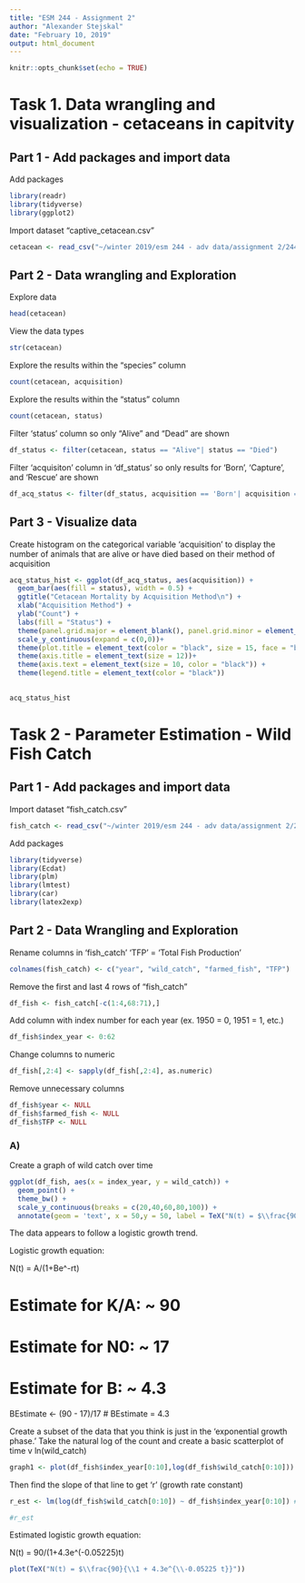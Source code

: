 ---
title: "ESM 244 - Assignment 2"
author: "Alexander Stejskal"
date: "February 10, 2019"
output: html_document
---

```{r setup, include=FALSE}
knitr::opts_chunk$set(echo = TRUE)
```


# Task 1. Data wrangling and visualization - cetaceans in capitvity

## Part 1 - Add packages and import data

Add packages
```{r}
library(readr)
library(tidyverse)
library(ggplot2)

```


Import dataset "captive_cetacean.csv"
```{r}
cetacean <- read_csv("~/winter 2019/esm 244 - adv data/assignment 2/244_hw2/captive_cetacean.csv")
```


## Part 2 - Data wrangling and Exploration

Explore data
```{r}
head(cetacean)
```

View the data types
```{r}
str(cetacean)
```


Explore the results within the "species" column
```{r}
count(cetacean, acquisition)
```


Explore the results within the "status" column
```{r}
count(cetacean, status)
```

Filter 'status' column so only "Alive" and "Dead" are shown
```{r}
df_status <- filter(cetacean, status == "Alive"| status == "Died")
```


Filter 'acquisiton' column in 'df_status' so only results for 'Born', 'Capture', and 'Rescue' are shown
```{r}
df_acq_status <- filter(df_status, acquisition == 'Born'| acquisition == 'Capture' | acquisition == 'Rescue')
```



## Part 3 - Visualize data

Create histogram on the categorical variable 'acquisition' to display the number of animals that are alive or have died based on their method of acquisition 
```{r}
acq_status_hist <- ggplot(df_acq_status, aes(acquisition)) +
  geom_bar(aes(fill = status), width = 0.5) +
  ggtitle("Cetacean Mortality by Acquisition Method\n") +
  xlab("Acquisition Method") +
  ylab("Count") +
  labs(fill = "Status") +
  theme(panel.grid.major = element_blank(), panel.grid.minor = element_blank(), axis.line = element_line(color = "black"), panel.background = element_rect(fill = "white")) +
  scale_y_continuous(expand = c(0,0))+
  theme(plot.title = element_text(color = "black", size = 15, face = "bold", hjust = 0.5)) +
  theme(axis.title = element_text(size = 12))+
  theme(axis.text = element_text(size = 10, color = "black")) +
  theme(legend.title = element_text(color = "black"))
  

acq_status_hist

```



# Task 2 - Parameter Estimation - Wild Fish Catch


## Part 1 - Add packages and import data

Import dataset "fish_catch.csv"
```{r}
fish_catch <- read_csv("~/winter 2019/esm 244 - adv data/assignment 2/244_hw2_22/244_hw2_2_17_2019/fish_catch.csv")
```


Add packages
```{r}
library(tidyverse)
library(Ecdat)
library(plm)
library(lmtest)
library(car)
library(latex2exp)
```


## Part 2 - Data Wrangling and Exploration

Rename columns in 'fish_catch'
'TFP' = 'Total Fish Production'
```{r}
colnames(fish_catch) <- c("year", "wild_catch", "farmed_fish", "TFP")
```


Remove the first and last 4 rows of "fish_catch"
```{r}
df_fish <- fish_catch[-c(1:4,68:71),]
```


Add column with index number for each year (ex. 1950 = 0, 1951 = 1, etc.)
```{r}
df_fish$index_year <- 0:62
```

Change columns to numeric
```{r}
df_fish[,2:4] <- sapply(df_fish[,2:4], as.numeric)
```

Remove unnecessary columns
```{r}
df_fish$year <- NULL
df_fish$farmed_fish <- NULL
df_fish$TFP <- NULL
```


### A)

Create a graph of wild catch over time
```{r}
ggplot(df_fish, aes(x = index_year, y = wild_catch)) + 
  geom_point() +
  theme_bw() +
  scale_y_continuous(breaks = c(20,40,60,80,100)) +
  annotate(geom = 'text', x = 50,y = 50, label = TeX("N(t) = $\\frac{90}{\\1 + 4.3e^{\\-0.05225 t}}", output = 'character'),parse=TRUE)

```

The data appears to follow a logistic growth trend. 

Logistic growth equation: 

N(t) = A/(1+Be^-rt)

# Estimate for K/A: ~ 90
# Estimate for N0: ~ 17
# Estimate for B: ~ 4.3

BEstimate <- (90 - 17)/17 # BEstimate = 4.3



Create a subset of the data that you think is just in the 'exponential growth phase.' Take the natural log of the count and create a basic scatterplot of time v ln(wild_catch)

```{r}
graph1 <- plot(df_fish$index_year[0:10],log(df_fish$wild_catch[0:10]))
```



Then find the slope of that line to get 'r' (growth rate constant)
```{r}
r_est <- lm(log(df_fish$wild_catch[0:10]) ~ df_fish$index_year[0:10]) # R ~ 0.05225

#r_est
```


Estimated logistic growth equation:

N(t) = 90/(1+4.3e^(-0.05225)t)



```{r}
plot(TeX("N(t) = $\\frac{90}{\\1 + 4.3e^{\\-0.05225 t}}"))
```































